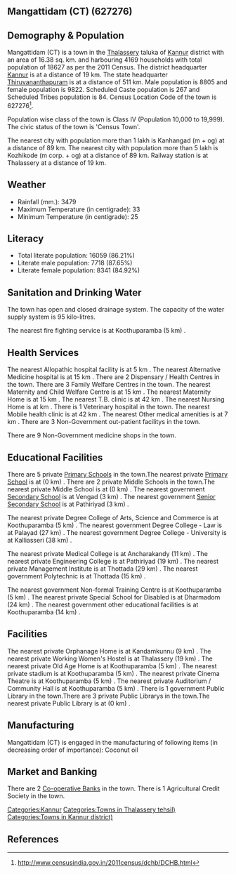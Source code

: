{{Infobox settlement
| name=Mangattidam (CT)
| native_name=
| native_name_lang=
| other_name=
| nickname=
| settlement_type=Town
| image_skyline=
| image_alt=
| image_caption=
| pushpin_map=India Kerala
| pushpin_label_position=right
| pushpin_map_alt=
| pushpin_map_caption=Location in Kerala, India
| latd=
| latm=
| lats=
| latNS=
| longd=
| longm=
| longs=
| longEW=
| coordinates_display=inline,title
| subdivision_type=Country
| subdivision_name={{flag|India}}
| subdivision_type1=[[States and territories of India|State]]
| subdivision_name1=Kerala 
| subdivision_type2=[[List of districts of India|District]]
| subdivision_name2=Kannur
| subdivision_type3=Tahsil
| subdivision_name3=Thalassery
| website=
| established_title=<!-- Established -->
| established_date=
| founder=
| named_for=
| government_type=
| governing_body=
| unit_pref=Metric
| area_footnotes=
| area_rank=
| area_total_km2=16.38
| elevation_footnotes=
| elevation_m=
| population_total=18627
| population_as_of=2011
| population_rank=
| population_density_km2=1137
| population_demonym=
| population_footnotes=
| demographics_type1=Languages=
| demographics1_title1=Official=
| demographics1_info1=[[Malayalam language|Malayalam]]
| timezone1=[[Indian Standard Time|IST]]
| utc_offset1==+5:30
| postal_code_type=[[Postal Index Number|PIN]]
| postal_code=
| area_code_type=Telephone code
| area_code=
| registration_plate=
| blank1_name_sec1=Nearest city
| blank1_info_sec1=[[Kanhangad  (m + og)]]
| blank2_name_sec1=[[Human sex ratio|Sex ratio]]
| blank2_info_sec1=1115
| blank3_name_sec1=Literacy
| blank3_info_sec1=86.21%
| blank1_name_sec2=[[2011 Census of India|2011 census]] code
| blank1_info_sec2=627276
| footnotes=
}}

== Mangattidam (CT) (627276) ==

== Demography & Population ==

Mangattidam (CT) is a town in the [[Thalassery]] taluka of [[Kannur]] district with an area of 16.38 sq. km. and harbouring 4169 households with total population of 18627 as per the 2011 Census. The district headquarter [[Kannur]] is at a distance of 19 km. The state headquarter [[Thiruvananthapuram]] is at a distance of 511 km. Male population is 8805 and female population is 9822. Scheduled Caste population is 267 and Scheduled Tribes population is 84. Census Location Code of the town is 627276<ref>http://www.censusindia.gov.in/2011census/dchb/DCHB.html</ref>.

Population wise class of the town is Class IV (Population 10,000 to 19,999).
The civic status of the town is 'Census Town'.

The nearest city with population more than 1 lakh is Kanhangad  (m + og) at a distance of 89 km. The nearest city with population more than 5 lakh is Kozhikode (m corp. + og) at a distance of 89 km. Railway station is at Thalassery at a distance of 19 km.


== Weather ==  
* Rainfall (mm.): 3479 
* Maximum Temperature (in centigrade): 33
* Minimum Temperature (in centigrade): 25


== Literacy ==  
* Total literate population: 16059 (86.21%)
* Literate male population: 7718 (87.65%)
* Literate female population: 8341 (84.92%)


== Sanitation and Drinking Water ==  
The town has open and closed drainage system.
The capacity of the water supply system is 95 kilo-litres.

The nearest fire fighting service is at Koothuparamba (5 km) .


== Health Services ==
The nearest Allopathic hospital facility is at 5 km .
The nearest Alternative Medicine hospital is at 15 km .
There are 2 Dispensary / Health Centres in the town.
There are 3 Family Welfare Centres in the town.
The nearest Maternity and Child Welfare Centre is at 15 km .
The nearest Maternity Home is at 15 km .
The nearest T.B. clinic is at 42 km .
The nearest Nursing Home is at  km .
There is 1 Veterinary hospital in the town.
The nearest Mobile health clinic is at 42 km .
The nearest Other medical amenities is at 7 km .
There are 3 Non-Government out-patient facilitys in the town.


There are 9 Non-Government medicine shops in the town.


== Educational Facilities ==
There are 5 private [[Primary School]]s in the town.The nearest private [[Primary School]] is at  (0 km) .
There are 2 private Middle Schools in the town.The nearest private Middle School is at  (0 km) .
The nearest government [[Secondary School]] is at Vengad (3 km) .
The nearest government [[Senior Secondary School]] is at Pathiriyad (3 km) .
 
 
 
 
 
The nearest private Degree College of Arts, Science and Commerce is at Koothuparamba (5 km) .
The nearest government Degree College - Law is at Palayad (27 km) .
The nearest government Degree College - University is at Kalliasseri (38 km) .
 
The nearest private Medical College is at Ancharakandy (11 km) .
The nearest private Engineering College is at Pathiriyad  (19 km) .
The nearest private Management Institute is at Thottada  (29 km) .
The nearest government Polytechnic is at Thottada (15 km) .
 
The nearest government Non-formal Training Centre is at Koothuparamba (5 km) .
The nearest private Special School for Disabled is at Dharmadom (24 km) .
The nearest government other educational facilities is at Koothuparamba (14 km) .


== Facilities ==
The nearest private Orphanage Home is at Kandamkunnu (9 km) .
The nearest private Working Women's Hostel is at Thalassery (19 km) .
The nearest private Old Age Home is at Koothuparamba (5 km) .
The nearest private stadium is at Koothuparamba (5 km) .
The nearest private Cinema Theatre is at Koothuparamba (5 km) .
The nearest private Auditorium / Community Hall is at Koothuparamba (5 km) .
There is 1 government Public Library in the town.There are 3 private Public Librarys in the town.The nearest private Public Library is at  (0 km) .


== Manufacturing ==
Mangattidam (CT) is engaged in the manufacturing of following items (in decreasing order of importance): Coconut oil


== Market and Banking ==


There are 2 [[Co-operative Bank]]s in the town.
There is 1 Agricultural Credit Society in the town.



[[Categories:Kannur]]
[[Categories:Towns in Thalassery tehsil)]]
[[Categories:Towns in Kannur district)]]


== References ==
{{Reflist}}


